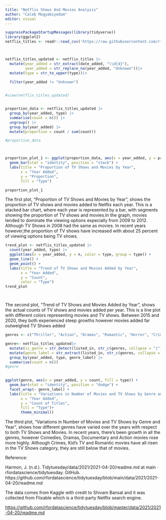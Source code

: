 ```yaml
---
title: "Netflix Shows And Movies Analysis"
author: "Caleb Mogyabiyedom"
editor: visual
---
```



```r



suppressPackageStartupMessages(library(tidyverse))
library(ggplot2)
netflix_titles <- readr::read_csv('https://raw.githubusercontent.com/rfordatascience/tidytuesday/master/data/2021/2021-04-20/netflix_titles.csv')



netflix_titles_updated <- netflix_titles |>
  mutate(year_added = str_extract(date_added, "\\d{4}"),
         year_added = str_replace_na(year_added, "Unknown"))|>
  mutate(type = str_to_upper(type))|>
  
  filter(year_added != "Unknown")


#view(netflix_titles_updated)


proportion_data <- netflix_titles_updated |>
  group_by(year_added, type) |>
  summarise(count = n()) |>
  ungroup() |>
  group_by(year_added) |>
  mutate(proportion = count / sum(count))

#proportion_data



proportion_plot_1 <- ggplot(proportion_data, aes(x = year_added, y = proportion, fill = type)) +
  geom_bar(stat = "identity", position = "stack") +
  labs(title = "Proportion of TV Shows and Movies by Year", 
       x = "Year Added", 
       y = "Proportion", 
       fill = "Type")

proportion_plot_1


```

The first plot, "Proportion of TV Shows and Movies by Year", shows the proportion of TV shows and movies added to Netflix each year. This is a stacked bar chart, where each year is represented by a bar, with segments showing the proportion of TV shows and movies.In the graph, movies tended to dominate the viewing options expecially from 2009 to 2012. Although TV Shows in 2008 had the same as movies. In recent years however,the proportion of TV shows have increased with about 25 percent of viewing options being TV shows.


```r
trend_plot <- netflix_titles_updated |>
  count(year_added, type) |>
  ggplot(aes(x = year_added, y = n, color = type, group = type)) +
  geom_line() +
  geom_point() +
  labs(title = "Trend of TV Shows and Movies Added by Year", 
       x = "Year Added", 
       y = "Count", 
       color = "Type")
trend_plot




```
The second plot, "Trend of TV Shows and Movies Added by Year", shows the actual counts of TV shows and movies added per year. This is a line plot with different colors representing movies and TV shows. Between 2015 and 2020, they both experienced steep growths however movies added far outweighed TV Shows added




```r
genres <- c("Thriller", "Action", "Dramas", "Romantic", "Horror", "Crime", "Sci-Fi", "Fantasy", "Comedies", "Documentaries", "Kids\' TV")

genre<- netflix_titles_updated|>
  mutate(is_genre = str_detect(listed_in, str_c(genres, collapse = "|")))|>
  mutate(genre_label = str_extract(listed_in, str_c(genres, collapse = "|")))|>
  group_by(year_added, type, genre_label) |>
  summarise(count = n())
#genre

 
ggplot(genre, aes(x = year_added, y = count, fill = type)) +
  geom_bar(stat = "identity", position = "dodge") +
  facet_wrap(~ genre_label) + 
  labs(title = "Variations in Number of Movies and TV Shows by Genre and Year",
       x = "Year Added",
       y = "Count of Titles",
       fill = "Type")+
       theme_minimal()
```
The third plot, "Variations in Number of Movies and TV Shows by Genre and Year", shows how different genres have varied over the years with respect to both TV Shows and Movies. In recent years, there's been growth in all the genres, however Comedies, Dramas, Documentary and Action movies rose more highly. Although Crimes, Kid's TV and Romantic movies have all risen in the TV Shows category, they are still below that of movies.













Reference:

Harmon, J. (n.d.). Tidytuesday/data/2021/2021-04-20/readme.md at main · rfordatascience/tidytuesday. GitHub. https://github.com/rfordatascience/tidytuesday/blob/main/data/2021/2021-04-20/readme.md 

The data comes from Kaggle with credit to Shivam Bansal and it was collected from Flixable which is a third-party Netflix search engine.

<https://github.com/rfordatascience/tidytuesday/blob/master/data/2021/2021-04-20/readme.md>
